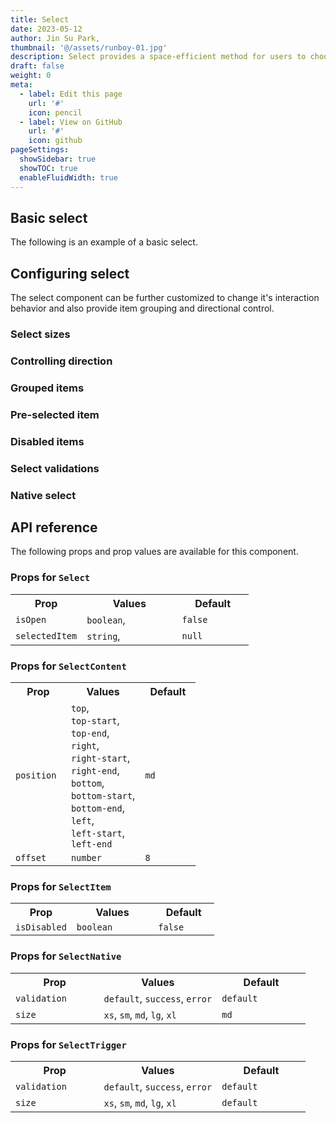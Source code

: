 ```yaml
---
title: Select
date: 2023-05-12
author: Jin Su Park,
thumbnail: '@/assets/runboy-01.jpg'
description: Select provides a space-efficient method for users to choose one option from a list
draft: false
weight: 0
meta:
  - label: Edit this page
    url: '#'
    icon: pencil
  - label: View on GitHub
    url: '#'
    icon: github
pageSettings:
  showSidebar: true
  showTOC: true
  enableFluidWidth: true
---
```



## Basic select

The following is an example of a basic select.

<RinseUI2 url="/components/select/basic-select" />

## Configuring select

The select component can be further customized to change it's interaction behavior and also provide item grouping and directional control.

### Select sizes

<RinseUI2 url="/components/select/select-sizes" />

### Controlling direction

<RinseUI2 url="/components/select/controlling-direction" />

### Grouped items

<RinseUI2 url="/components/select/grouped-items" />

### Pre-selected item

<RinseUI2 url="/components/select/pre-selected-item" />

### Disabled items

<RinseUI2 url="/components/select/disabled-items" />

### Select validations

<RinseUI2 url="/components/select/select-validations" />

### Native select

<RinseUI2 url="/components/select/native-select" />

## API reference

The following props and prop values are available for this component.

### Props for <code class="mx-1.5 inline-flex rounded-md bg-slate-100 px-2.5 py-1 text-sm font-medium text-slate-500">Select</code>

<table class="props-table">
  <tr>
    <th width="30%">Prop</th>
    <th>Values</th>
    <th width="30%">Default</th>
  </tr>
  <tr>
    <td>
      <code>isOpen</code>
    </td>
    <td>
      <code>boolean</code>,
    </td>
    <td>
      <code>false</code>
    </td>
  </tr>
  <tr>
    <td>
      <code>selectedItem</code>
    </td>
    <td>
      <code>string</code>,
    </td>
    <td>
      <code>null</code>
    </td>
  </tr>
</table>

### Props for <code class="mx-1.5 inline-flex rounded-md bg-slate-100 px-2.5 py-1 text-sm font-medium text-slate-500">SelectContent</code>

<table class="props-table">
  <tr>
    <th width="30%">Prop</th>
    <th>Values</th>
    <th width="30%">Default</th>
  </tr>
  <tr>
    <td>
      <code>position</code>
    </td>
    <td>
      <code>top</code>,<br />
      <code>top-start</code>,<br />
      <code>top-end</code>,<br />
      <code>right</code>,<br />
      <code>right-start</code>,<br />
      <code>right-end</code>,<br />
      <code>bottom</code>,<br />
      <code>bottom-start</code>,<br />
      <code>bottom-end</code>,<br />
      <code>left</code>,<br />
      <code>left-start</code>,<br />
      <code>left-end</code>
    </td>
    <td>
      <code>md</code>
    </td>
  </tr>
  <tr>
    <td>
      <code>offset</code>
    </td>
    <td>
      <code>number</code>
    </td>
    <td>
      <code>8</code>
    </td>
  </tr>
</table>

### Props for <code class="mx-1.5 inline-flex rounded-md bg-slate-100 px-2.5 py-1 text-sm font-medium text-slate-500">SelectItem</code>

<table class="props-table">
  <tr>
    <th width="30%">Prop</th>
    <th>Values</th>
    <th width="30%">Default</th>
  </tr>
  <tr>
    <td>
      <code>isDisabled</code>
    </td>
    <td>
      <code>boolean</code>
    </td>
    <td>
      <code>false</code>
    </td>
  </tr>
</table>

### Props for <code class="mx-1.5 inline-flex rounded-md bg-slate-100 px-2.5 py-1 text-sm font-medium text-slate-500">SelectNative</code>

<table class="props-table">
  <tr>
    <th width="30%">Prop</th>
    <th>Values</th>
    <th width="30%">Default</th>
  </tr>
  <tr>
    <td>
      <code>validation</code>
    </td>
    <td>
      <code>default</code>, <code>success</code>, <code>error</code>
    </td>
    <td>
      <code>default</code>
    </td>
  </tr>
  <tr>
    <td>
      <code>size</code>
    </td>
    <td>
      <code>xs</code>, <code>sm</code>, <code>md</code>, <code>lg</code>,
      <code>xl</code>
    </td>
    <td>
      <code>md</code>
    </td>
  </tr>
</table>

### Props for <code class="mx-1.5 inline-flex rounded-md bg-slate-100 px-2.5 py-1 text-sm font-medium text-slate-500">SelectTrigger</code>

<table class="props-table">
  <tr>
    <th width="30%">Prop</th>
    <th>Values</th>
    <th width="30%">Default</th>
  </tr>
  <tr>
    <td>
      <code>validation</code>
    </td>
    <td>
      <code>default</code>, <code>success</code>, <code>error</code>
    </td>
    <td>
      <code>default</code>
    </td>
  </tr>
  <tr>
    <td>
      <code>size</code>
    </td>
    <td>
      <code>xs</code>, <code>sm</code>, <code>md</code>, <code>lg</code>,
      <code>xl</code>
    </td>
    <td>
      <code>default</code>
    </td>
  </tr>
</table>
